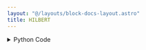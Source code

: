 ```yaml
---
layout: "@/layouts/block-docs-layout.astro"
title: HILBERT
---
```



<PythonDocsDisplay docstring={docstring} />

<details>
<summary>Python Code</summary>
```python
from flojoy import OrderedPair, flojoy, Matrix, Scalar
import numpy as np
from collections import namedtuple
from typing import Literal

import scipy.signal


@flojoy
def HILBERT(
    default: OrderedPair | Matrix,
    N: int = 2,
    axis: int = -1,
) -> OrderedPair | Matrix | Scalar:
    """The HILBERT node is based on a numpy or scipy function.

    The description of that function is as follows:

        Compute the analytic signal, using the Hilbert transform.

        The transformation is done along the last axis by default.

    Parameters
    ----------
    x : array_like
        Signal data.  Must be real.
    N : int, optional
        Number of Fourier components. Default: x.shape[axis].
    axis : int, optional
        Axis along which to do the transformation. Default: -1.

    Returns
    -------
    DataContainer
        type 'ordered pair', 'scalar', or 'matrix'
    """

    result = scipy.signal.hilbert(
        x=default.y,
        N=N,
        axis=axis,
    )

    if isinstance(result, np.ndarray):
        result = OrderedPair(x=default.x, y=result)
    else:
        assert isinstance(
            result, np.number | float | int
        ), f"Expected np.number, float or int for result, got {type(result)}"
        result = Scalar(c=float(result))

    return result

```
[Find this Flojoy Block on GitHub](https://github.com/flojoy-ai/blocks/blob/main/blocks/SCIPY/SIGNAL/HILBERT/HILBERT.py)
</details>


## Example
